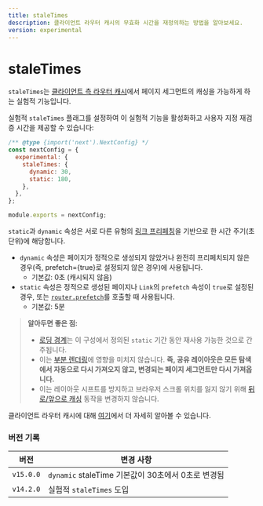 ```yaml
---
title: staleTimes
description: 클라이언트 라우터 캐시의 무효화 시간을 재정의하는 방법을 알아보세요.
version: experimental
---
```


# staleTimes

`staleTimes`는 [클라이언트 측 라우터 캐시](/docs/app/building-your-application/caching#client-side-router-cache)에서 페이지 세그먼트의 캐싱을 가능하게 하는 실험적 기능입니다.

실험적 `staleTimes` 플래그를 설정하여 이 실험적 기능을 활성화하고 사용자 지정 재검증 시간을 제공할 수 있습니다:

```js filename="next.config.js"
/** @type {import('next').NextConfig} */
const nextConfig = {
  experimental: {
    staleTimes: {
      dynamic: 30,
      static: 180,
    },
  },
};

module.exports = nextConfig;
```

`static`과 `dynamic` 속성은 서로 다른 유형의 [링크 프리페칭](/docs/app/api-reference/components/link#prefetch)을 기반으로 한 시간 주기(초 단위)에 해당합니다.

- `dynamic` 속성은 페이지가 정적으로 생성되지 않았거나 완전히 프리페치되지 않은 경우(즉, prefetch={true}로 설정되지 않은 경우)에 사용됩니다.
  - 기본값: 0초 (캐시되지 않음)
- `static` 속성은 정적으로 생성된 페이지나 `Link`의 `prefetch` 속성이 `true`로 설정된 경우, 또는 [`router.prefetch`](/docs/app/building-your-application/caching#routerprefetch)를 호출할 때 사용됩니다.
  - 기본값: 5분

> **알아두면 좋은 점:**
>
> - [로딩 경계](/docs/app/api-reference/file-conventions/loading)는 이 구성에서 정의된 `static` 기간 동안 재사용 가능한 것으로 간주됩니다.
> - 이는 [부분 렌더링](/docs/app/building-your-application/routing/linking-and-navigating#4-partial-rendering)에 영향을 미치지 않습니다. **즉, 공유 레이아웃은 모든 탐색에서 자동으로 다시 가져오지 않고, 변경되는 페이지 세그먼트만 다시 가져옵니다.**
> - 이는 레이아웃 시프트를 방지하고 브라우저 스크롤 위치를 잃지 않기 위해 [뒤로/앞으로 캐싱](/docs/app/building-your-application/caching#client-side-router-cache) 동작을 변경하지 않습니다.

클라이언트 라우터 캐시에 대해 [여기](/docs/app/building-your-application/caching#client-side-router-cache)에서 더 자세히 알아볼 수 있습니다.

### 버전 기록

| 버전      | 변경 사항                                          |
| --------- | -------------------------------------------------- |
| `v15.0.0` | `dynamic` staleTime 기본값이 30초에서 0초로 변경됨 |
| `v14.2.0` | 실험적 `staleTimes` 도입                           |

